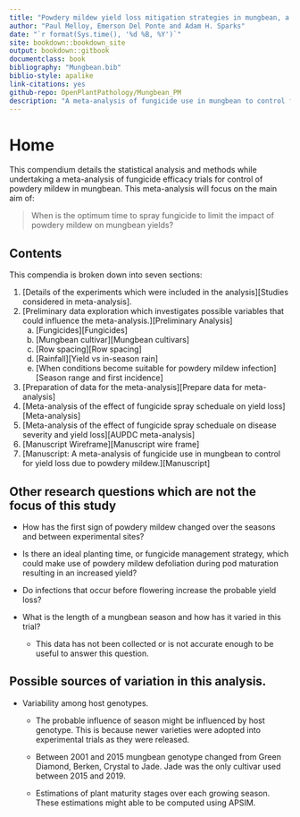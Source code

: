 ```yaml
---
title: "Powdery mildew yield loss mitigation strategies in mungbean, a meta-analysis."
author: "Paul Melloy, Emerson Del Ponte and Adam H. Sparks"
date: "`r format(Sys.time(), '%d %B, %Y')`"
site: bookdown::bookdown_site
output: bookdown::gitbook
documentclass: book
bibliography: "Mungbean.bib"
biblio-style: apalike
link-citations: yes
github-repo: OpenPlantPathology/Mungbean_PM
description: "A meta-analysis of fungicide use in mungbean to control for yield loss due to powdery mildew."
---
```

# Home

This compendium details the statistical analysis and methods while undertaking a meta-analysis of fungicide efficacy trials for control of powdery mildew in mungbean. 
This meta-analysis will focus on the main aim of:

> When is the optimum time to spray fungicide to limit the impact of powdery mildew on mungbean yields?  

## Contents
This compendia is broken down into seven sections:  

   1. [Details of the experiments which were included in the analysis][Studies considered in meta-analysis].  
   2. [Preliminary data exploration which investigates possible variables that could influence the meta-analysis.][Preliminary Analysis]  
      a. [Fungicides][Fungicides]  
      b. [Mungbean cultivar][Mungbean cultivars]  
      c. [Row spacing][Row spacing]  
      d. [Rainfall][Yield vs in-season rain]  
      e. [When conditions become suitable for powdery mildew infection][Season range and first incidence]  
   3. [Preparation of data for the meta-analysis][Prepare data for meta-analysis]  
   4. [Meta-analysis of the effect of fungicide spray scheduale on yield loss][Meta-analysis]  
   5. [Meta-analysis of the effect of fungicide spray scheduale on disease severity and yield loss][AUPDC meta-analysis]
   6. [Manuscript Wireframe][Manuscript wire frame]
   7. [Manuscript: A meta-analysis of fungicide use in mungbean to control for yield loss due to powdery mildew.][Manuscript]

## Other research questions which are not the focus of this study
+ How has the first sign of powdery mildew changed over the seasons and between
experimental sites?  

+ Is there an ideal planting time, or fungicide management strategy, which could
make use of powdery mildew defoliation during pod maturation resulting in an
increased yield?  

+ Do infections that occur before flowering increase the probable yield loss?  

+ What is the length of a mungbean season and how has it varied in this trial?  

   - This data has not been collected or is not accurate enough to be useful to
   answer this question.  


## Possible sources of variation in this analysis.

+ Variability among host genotypes.  
   + The probable influence of season might be influenced by host genotype. This
   is because newer varieties were adopted into experimental trials as they were
   released.  
   
   + Between 2001 and 2015 mungbean genotype changed from Green Diamond, Berken,
   Crystal to Jade. Jade was the only cultivar used between 2015 and 2019.  
   
   + Estimations of plant maturity stages over each growing season. These
   estimations might able to be computed using APSIM.  


